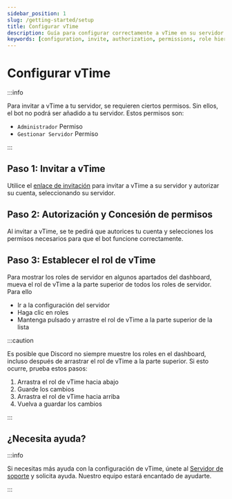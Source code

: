 ```yaml
---
sidebar_position: 1
slug: /getting-started/setup
title: Configurar vTime
description: Guía para configurar correctamente a vTime en su servidor
keywords: [configuration, invite, authorization, permissions, role hierarchy]
---
```


# Configurar vTime

:::info

Para invitar a vTime a tu servidor, se requieren ciertos permisos. Sin ellos, el bot no podrá ser añadido a tu servidor. Estos permisos son:

- `Administrador` Permiso
- `Gestionar Servidor` Permiso

:::

## Paso 1: Invitar a vTime

Utilice el [enlace de invitación](https://vTime.io/invite) para invitar a vTime a su servidor y autorizar su cuenta, seleccionando su servidor.

## Paso 2: Autorización y Concesión de permisos

Al invitar a vTime, se te pedirá que autorices tu cuenta y selecciones los permisos necesarios para que el bot funcione correctamente.

## Paso 3: Establecer el rol de vTime

Para mostrar los roles de servidor en algunos apartados del dashboard, mueva el rol de vTime a la parte superior de todos los roles de servidor. Para ello

- Ir a la configuración del servidor
- Haga clic en roles
- Mantenga pulsado y arrastre el rol de vTime a la parte superior de la lista

:::caution

Es posible que Discord no siempre muestre los roles en el dashboard, incluso después de arrastrar el rol de vTime a la parte superior. Si esto ocurre, prueba estos pasos:

1. Arrastra el rol de vTime hacia abajo
2. Guarde los cambios
3. Arrastra el rol de vTime hacia arriba
4. Vuelva a guardar los cambios

:::

## ¿Necesita ayuda?

:::info

Si necesitas más ayuda con la configuración de vTime, únete al [Servidor de soporte](https://discord.gg/vTime) y solicita ayuda. Nuestro equipo estará encantado de ayudarte.

:::

